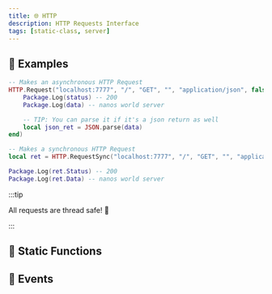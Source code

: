 ```yaml
---
title: 🌐 HTTP
description: HTTP Requests Interface
tags: [static-class, server]
---
```




<HeaderDeclaration class_data={ClassData} is_static={true} />


## 🎒 Examples

```lua title="Server/Index.lua"
-- Makes an asynchronous HTTP Request
HTTP.Request("localhost:7777", "/", "GET", "", "application/json", false, {}, function(status, data)
    Package.Log(status) -- 200
    Package.Log(data) -- nanos world server

	-- TIP: You can parse it if it's a json return as well
    local json_ret = JSON.parse(data)
end)
```

```lua title="Server/Index.lua"
-- Makes a synchronous HTTP Request
local ret = HTTP.RequestSync("localhost:7777", "/", "GET", "", "application/json", false, {})

Package.Log(ret.Status) -- 200
Package.Log(ret.Data) -- nanos world server
```

:::tip

All requests are thread safe! 🥳

:::


## 🦠 Static Functions

<StaticFunctionsDeclaration class_data={ClassData} />


## 🚀 Events

<EventsDeclaration class_data={ClassData} />
